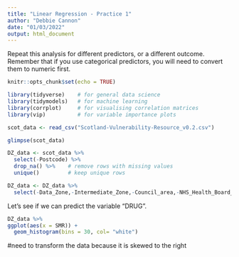 ```yaml
---
title: "Linear Regression - Practice 1"
author: "Debbie Cannon"
date: "01/03/2022"
output: html_document
---
```


Repeat this analysis for different predictors, or a different outcome. Remember that if you use categorical predictors, you will need to convert them to numeric first.

```r
knitr::opts_chunk$set(echo = TRUE)
```

```r
library(tidyverse)    # for general data science
library(tidymodels)   # for machine learning
library(corrplot)     # for visualising correlation matrices
library(vip)          # for variable importance plots

```

```r
scot_data <- read_csv("Scotland-Vulnerability-Resource_v0.2.csv")

glimpse(scot_data)
```

```r
DZ_data <- scot_data %>%
  select(-Postcode) %>%
  drop_na() %>%    # remove rows with missing values
  unique()         # keep unique rows
```

```r
DZ_data <- DZ_data %>%
  select(-Data_Zone,-Intermediate_Zone,-Council_area,-NHS_Health_Board_Region,-Total_population,-Working_age_population,-URname)
```

Let's see if we can predict the variable "DRUG".

```r
DZ_data %>%
ggplot(aes(x = SMR)) + 
  geom_histogram(bins = 30, col= "white")
```

#need to transform the data because it is skewed to the right